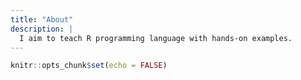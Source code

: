 ```yaml
---
title: "About"
description: |
  I aim to teach R programming language with hands-on examples.
---
```


```r
knitr::opts_chunk$set(echo = FALSE)
```

